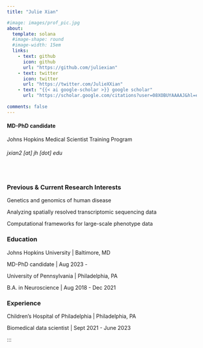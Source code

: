 ```yaml
---
title: "Julie Xian"

#image: images/prof_pic.jpg
about:
  template: solana
  #image-shape: round
  #image-width: 15em
  links:
    - text: github
      icon: github
      url: "https://github.com/juliexian"
    - text: twitter
      icon: twitter
      url: "https://twitter.com/JulieXXian"
    - text: "{{< ai google-scholar >}} google scholar"
      url: "https://scholar.google.com/citations?user=08XOBUYAAAAJ&hl=en"
      
comments: false
---
```


#### MD-PhD candidate
<!--
[Johns Hopkins Medical Scientist Training Program](https://mdphd.johnshopkins.edu)
-->
Johns Hopkins Medical Scientist Training Program

###### jxian2 [at] jh [dot] edu

<br>

### Previous & Current Research Interests

Genetics and genomics of human disease

Analyzing spatially resolved transcriptomic sequencing data

Computational frameworks for large-scale phenotype data

### Education

Johns Hopkins University \| Baltimore, MD

MD-PhD candidate \| Aug 2023 - 

University of Pennsylvania \| Philadelphia, PA

B.A. in Neuroscience \| Aug 2018 - Dec 2021

### Experience

Children's Hospital of Philadelphia \| Philadelphia, PA

Biomedical data scientist \| Sept 2021 - June 2023

:::
